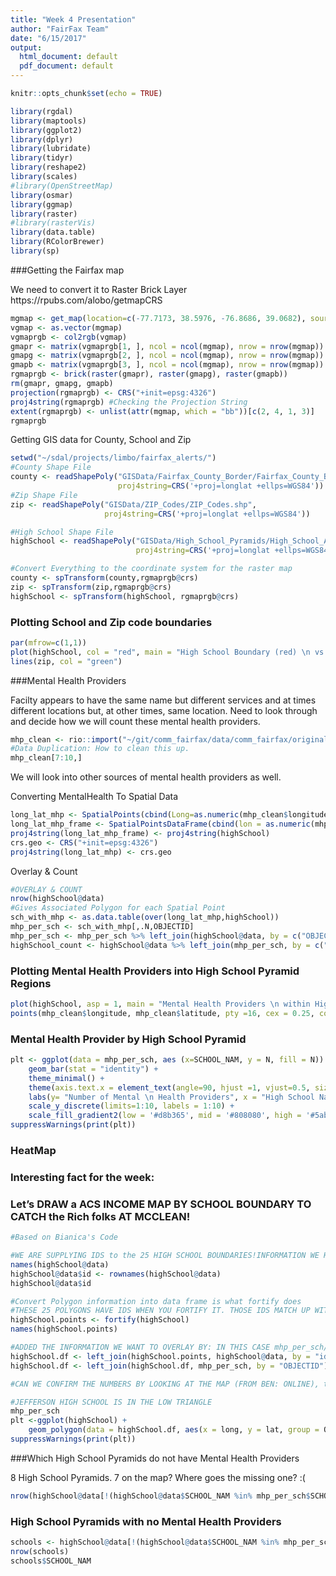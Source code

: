 ```yaml
---
title: "Week 4 Presentation"
author: "FairFax Team"
date: "6/15/2017"
output:
  html_document: default
  pdf_document: default
---
```


```r
knitr::opts_chunk$set(echo = TRUE)
```

```r
library(rgdal)
library(maptools)
library(ggplot2)
library(dplyr)
library(lubridate)
library(tidyr)
library(reshape2)
library(scales)
#library(OpenStreetMap)
library(osmar)
library(ggmap)
library(raster)
#library(rasterVis)
library(data.table)
library(RColorBrewer)
library(sp)
```

###Getting the Fairfax map

We need to convert it to Raster Brick Layer
https://rpubs.com/alobo/getmapCRS
```r
mgmap <- get_map(location=c(-77.7173, 38.5976, -76.8686, 39.0682), source = "google", color = "bw")
vgmap <- as.vector(mgmap)
vgmaprgb <- col2rgb(vgmap)
gmapr <- matrix(vgmaprgb[1, ], ncol = ncol(mgmap), nrow = nrow(mgmap))
gmapg <- matrix(vgmaprgb[2, ], ncol = ncol(mgmap), nrow = nrow(mgmap))
gmapb <- matrix(vgmaprgb[3, ], ncol = ncol(mgmap), nrow = nrow(mgmap))
rgmaprgb <- brick(raster(gmapr), raster(gmapg), raster(gmapb))
rm(gmapr, gmapg, gmapb)
projection(rgmaprgb) <- CRS("+init=epsg:4326")
proj4string(rgmaprgb) #Checking the Projection String
extent(rgmaprgb) <- unlist(attr(mgmap, which = "bb"))[c(2, 4, 1, 3)]
rgmaprgb
```

Getting GIS data for County, School and Zip
```r

setwd("~/sdal/projects/limbo/fairfax_alerts/")
#County Shape File
county <- readShapePoly("GISData/Fairfax_County_Border/Fairfax_County_Border.shp",
                        proj4string=CRS('+proj=longlat +ellps=WGS84'))
#Zip Shape File
zip <- readShapePoly("GISData/ZIP_Codes/ZIP_Codes.shp",
                     proj4string=CRS('+proj=longlat +ellps=WGS84'))

#High School Shape File
highSchool <- readShapePoly("GISData/High_School_Pyramids/High_School_Attendance_Areas.shp",
                            proj4string=CRS('+proj=longlat +ellps=WGS84'))

#Convert Everything to the coordinate system for the raster map
county <- spTransform(county,rgmaprgb@crs)
zip <- spTransform(zip,rgmaprgb@crs)
highSchool <- spTransform(highSchool, rgmaprgb@crs)
```

### Plotting School and Zip code boundaries

```r
par(mfrow=c(1,1))
plot(highSchool, col = "red", main = "High School Boundary (red) \n vs Zipcode (green)")
lines(zip, col = "green")
```

###Mental Health Providers

Facilty appears to have the same name but different services and at times
different locations but, at other times, same location. Need to look through
and decide how we will count these mental health providers.
```r
mhp_clean <- rio::import("~/git/comm_fairfax/data/comm_fairfax/original/mhp_clean.csv")
#Data Duplication: How to clean this up. 
mhp_clean[7:10,]
```
We will look into other sources of mental health providers as well.

Converting MentalHealth To Spatial Data
```r
long_lat_mhp <- SpatialPoints(cbind(Long=as.numeric(mhp_clean$longitude), Lat=as.numeric(mhp_clean$latitude)))
long_lat_mhp_frame <- SpatialPointsDataFrame(cbind(lon = as.numeric(mhp_clean$longitude), lat = as.numeric(mhp_clean$latitude)),data = mhp_clean)
proj4string(long_lat_mhp_frame) <- proj4string(highSchool)
crs.geo <- CRS("+init=epsg:4326")
proj4string(long_lat_mhp) <- crs.geo

```

Overlay & Count
```r
#OVERLAY & COUNT
nrow(highSchool@data)
#Gives Associated Polygon for each Spatial Point
sch_with_mhp <- as.data.table(over(long_lat_mhp,highSchool))
mhp_per_sch <- sch_with_mhp[,.N,OBJECTID]
mhp_per_sch <- mhp_per_sch %>% left_join(highSchool@data, by = c("OBJECTID", "OBJECTID"))
highSchool_count <- highSchool@data %>% left_join(mhp_per_sch, by = c("OBJECTID","OBJECTID"))
```

### Plotting Mental Health Providers into High School Pyramid Regions

```r
plot(highSchool, asp = 1, main = "Mental Health Providers \n within High School Boundary")
points(mhp_clean$longitude, mhp_clean$latitude, pty =16, cex = 0.25, col = "red")
```

### Mental Health Provider by High School Pyramid

```r
plt <- ggplot(data = mhp_per_sch, aes (x=SCHOOL_NAM, y = N, fill = N)) +
    geom_bar(stat = "identity") +
    theme_minimal() +
    theme(axis.text.x = element_text(angle=90, hjust =1, vjust=0.5, size = 7.5), panel.grid.major = NULL) + ggtitle("Count of Mental Health Providers \n by High School Pyramid") +
    labs(y= "Number of Mental \n Health Providers", x = "High School Name") +
    scale_y_discrete(limits=1:10, labels = 1:10) +
    scale_fill_gradient2(low = '#d8b365', mid = '#808080', high = '#5ab4ac', midpoint = 5)
suppressWarnings(print(plt))
```

### HeatMap 
### Interesting fact for the week:
### Let's DRAW a ACS INCOME MAP BY SCHOOL BOUNDARY TO CATCH the Rich folks AT MCCLEAN!
```r
#Based on Bianica's Code

#WE ARE SUPPLYING IDS to the 25 HIGH SCHOOL BOUNDARIES!INFORMATION WE HAVE. WE WANT TO USE THIS TO MATCH IT UP WITH 25 POLYGONS
names(highSchool@data)
highSchool@data$id <- rownames(highSchool@data)
highSchool@data$id

#Convert Polygon information into data frame is what fortify does
#THESE 25 POLYGONS HAVE IDS WHEN YOU FORTIFY IT. THOSE IDS MATCH UP WITHT HE ABOVE ONE!
highSchool.points <- fortify(highSchool)
names(highSchool.points)

#ADDED THE INFORMATION WE WANT TO OVERLAY BY: IN THIS CASE mhp_per_sch/Mental Health Service Provider by School
highSchool.df <- left_join(highSchool.points, highSchool@data, by = "id")
highSchool.df <- left_join(highSchool.df, mhp_per_sch, by = "OBJECTID")

#CAN WE CONFIRM THE NUMBERS BY LOOKING AT THE MAP (FROM BEN: ONLINE), the table we built MHP table above and the DENSITY VOLUMES HERE?

#JEFFERSON HIGH SCHOOL IS IN THE LOW TRIANGLE
mhp_per_sch
plt <-ggplot(highSchool) + 
    geom_polygon(data = highSchool.df, aes(x = long, y = lat, group = OBJECTID, fill = N), color = "red") + labs(title = "Mental Health Providers Heat Map \n by High School Pyramid") 
suppressWarnings(print(plt))
```
###Which High School Pyramids do not have Mental Health Providers

8 High School Pyramids. 7 on the map? Where goes the missing one? :(
```r
nrow(highSchool@data[!(highSchool@data$SCHOOL_NAM %in% mhp_per_sch$SCHOOL_NAM),])
```

### High School Pyramids with no Mental Health Providers
```r
schools <- highSchool@data[!(highSchool@data$SCHOOL_NAM %in% mhp_per_sch$SCHOOL_NAM),]
nrow(schools)
schools$SCHOOL_NAM
```




